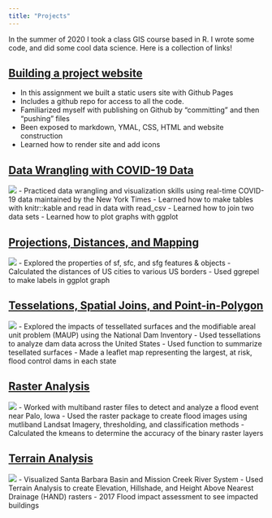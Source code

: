 ```yaml
---
title: "Projects"
---
```


In the summer of 2020 I took a class GIS course based in R. I wrote some code, and did some cool data science. Here is a collection of links! 

## [Building a project website]()

- In this assignment we built a static users site with Github Pages 
- Includes a github repo for access to all the code.
- Familiarized myself with publishing on Github by "committing" and then "pushing" files
- Been exposed to markdown, YMAL, CSS, HTML and website construction
- Learned how to render site and add icons

## [Data Wrangling with COVID-19 Data](https://amykou43.github.io/geog-176A-labs/lab-02.html)

![](img/lab 2.png)
- Practiced data wrangling and visualization skills using real-time COVID-19 data maintained by the New York Times
- Learned how to make tables with knitr::kable and read in data with read_csv
- Learned how to join two data sets
- Learned how to plot graphs with ggplot

## [Projections, Distances, and Mapping ](https://amykou43.github.io/geog-176A-labs/lab-03.html)

![](img/lab 3.png)
- Explored the properties of sf, sfc, and sfg features & objects
- Calculated the distances of US cities to various US borders
- Used ggrepel to make labels in ggplot graph

## [Tesselations, Spatial Joins, and Point-in-Polygon](https://amykou43.github.io/geog-176A-labs/lab-04.html)

![](img/lab 4.png)
- Explored the impacts of tessellated surfaces and the modifiable areal unit problem (MAUP) using the National Dam Inventory 
- Used tessellations to analyze dam data across the United States
- Used function to summarize tesellated surfaces
- Made a leaflet map representing the largest, at risk, flood control dams in each state

## [Raster Analysis](https://amykou43.github.io/geog-176A-labs/lab-05.html)

![](img/lab 5.png)
- Worked with multiband raster files to detect and analyze a flood event near Palo, Iowa
- Used the raster package to create flood images using mutliband Landsat Imagery, thresholding, and classification methods
- Calculated the kmeans to determine the accuracy of the binary raster layers

## [Terrain Analysis](https://amykou43.github.io/geog-176A-labs/lab-06.html)

![](img/lab 6.png)
- Visualized Santa Barbara Basin and Mission Creek River System
- Used Terrain Analysis to create Elevation, Hillshade, and Height Above Nearest Drainage (HAND) rasters
- 2017 Flood impact assessment to see impacted buildings 


